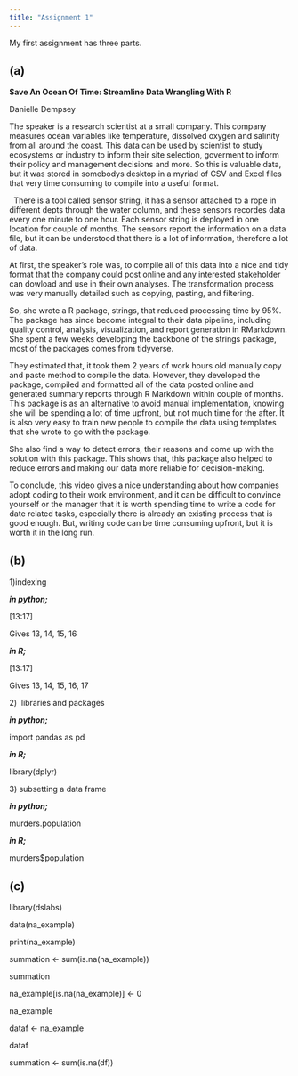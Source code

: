 ```yaml
---
title: "Assignment 1"
---
```


My first assignment has three parts.

## (a)

**Save An Ocean Of Time: Streamline Data Wrangling With R**

Danielle Dempsey

The speaker is a research scientist at a small company. This company  measures ocean variables like temperature, dissolved oxygen and salinity from all around the coast. This data can be used by scientist to study ecosystems or industry to inform their site selection, goverment to inform their policy and management decisions and more. So this is valuable data, but it was stored in somebodys desktop in a myriad of CSV and Excel files that very time consuming to compile into a useful format.

  There is a tool called sensor string, it has a sensor attached to a rope in different depts through the water column, and these sensors recordes data every one minute to one hour. Each sensor string is deployed in one location for couple of months. The sensors report the information on a data file, but it can be understood that there is a lot of information, therefore a lot of data.

At first, the speaker's role was, to compile all of this data into a nice and tidy format that the company could post online and any interested stakeholder can dowload and use in their own analyses. The transformation process was very manually detailed such as copying, pasting, and filtering.

So, she wrote a R package, strings, that reduced processing time by 95%. The package has since become integral to their data pipeline, including quality control, analysis, visualization, and report generation in RMarkdown. She spent a few weeks developing the backbone of the strings package, most of the packages comes from tidyverse.

They estimated that, it took them 2 years of work hours old manually copy and paste method to compile the data. However, they developed the package, compiled and formatted all of the data posted online and generated summary reports through R Markdown within couple of months. This package is as an alternative to avoid manual implementation, knowing she will be spending a lot of time upfront, but not much time for the after. It is also very easy to train new people to compile the data using templates that she wrote to go with the package.

She also find a way to detect errors, their reasons and come up with the solution with this package. This shows that, this package also helped to reduce errors and making our data more reliable for decision-making.

To conclude, this video gives a nice understanding about how companies adopt coding to their work environment, and it can be difficult to convince yourself or the manager that it is worth spending time to write a code for date related tasks, especially there is already an existing process that is good enough. But, writing code can be time consuming upfront, but it is worth it in the long run.

## (b)

1)indexing

***in python;***

\[13:17\]

Gives 13, 14, 15, 16

***in R;***

\[13:17\]

Gives 13, 14, 15, 16, 17

2\)  libraries and packages

***in python;***

import pandas as pd

***in R;***

library(dplyr)

3\) subsetting a data frame

***in python;***

murders.population

***in R;***

murders\$population

## (c)

library(dslabs)

data(na_example)

print(na_example)

summation \<- sum(is.na(na_example))

summation

na_example\[is.na(na_example)\] \<- 0

na_example

dataf \<- na_example

dataf

summation \<- sum(is.na(df))

